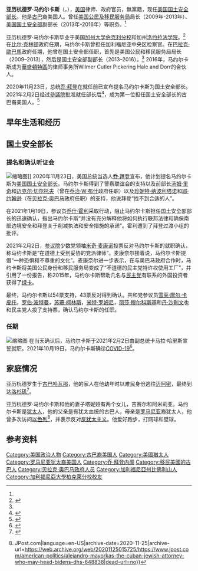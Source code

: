 {{Expand language|1=en}}
{{NoteTA|G1=PresidentsUS}}
{{Infobox officeholder
|name=亚历杭德罗·马约尔卡斯
|native_name_lang=
|native_name=Alejandro Mayorkas
|image= File:Secretary Mayorkas Official Photo.jpg
|caption=2021年的官方照片
|office=第7任[[美国国土安全部长|美国国土安全部长]]
|president=[[乔·拜登|乔·拜登]]
|deputy=
|term_start= 2021年2月2日
|term_end=
|predecessor=[[查德·沃尔夫|查德·沃尔夫]]（代理）
|successor=
|office1=第6任[[美国国土安全部|美国国土安全部]]副部长
|president1=[[贝拉克·奥巴马|贝拉克·奥巴马]]
|term_start1=2013年12月23日
|term_end1=2016年10月28日
|predecessor1={{link-en|简·霍尔·路特|Jane Holl Lute}}
|successor1=Elaine Duke
|office2=[[美国公民及移民服务局|美国公民及移民服务局]]局长
|president2=[[贝拉克·奥巴马|贝拉克·奥巴马]]
|term_start2=2009年8月12日
|term_end2=2013年12月23日
|predecessor2=Jonathan Scharfen（代理）
|successor2=Lori Scialabba （代理）
|office3=加利福尼亚州中央区检察官
|president3=
|term_start3=1998年12月21日
|term_end3=2001年4月28日
|predecessor3=Nora Manella
|successor3=杨黄金玉
|birth_place={{古巴}}[[哈瓦那|哈瓦那]]
|birth_date={{birth date and age|1959|11|24}}
|nationality= {{USA}}
|party={{nonp}}
|education=[[加利福尼亚大学伯克利分校|加利福尼亚大学伯克利分校]] （[[Bachelor_of_Arts|BA]]）<br/>[[洛约拉法学院|洛约拉法学院]]（[[法律博士|JD]]）
}}

'''亚历杭德罗·马约尔卡斯'''（{{lang-en|Alejandro Mayorkas}}，{{bd|1959年|11月24日||}}），[[美国|美国]]律师、政府官员，無黨籍，现任[[美国国土安全部长|美国国土安全部长]]。他是[[古巴|古巴]]裔美国人。曾任[[美国公民及移民服务局|美国公民及移民服务局]]局长（2009年-2013年）、[[美国国土安全部|美国国土安全部]]副部长（2013年-2016年）等职务。<ref name=":0" />

亚历杭德罗·马约尔卡斯毕业于美国[[加州大学伯克利分校|加州大学伯克利分校]]和加州[[洛约拉法学院|洛约拉法学院]]。<ref name=":0">{{cite web |title=Alejandro Mayorkas |url=https://www.dhs.gov/archive/alejandro-mayorkas |website=Department of Homeland Security |language=en |date=2016-06-27 |accessdate=2020-12-06 |archive-date=2020-12-12 |archive-url=https://web.archive.org/web/20201212093659/https://www.dhs.gov/archive/alejandro-mayorkas |dead-url=no }}</ref> 在[[比尔·克林顿|比尔·克林顿]]政府任期，马约尔卡斯曾担任加利福尼亚中央区检察官。在[[巴拉克·歐巴馬|巴拉克·歐巴馬]]政府任期，他曾在国土安全部任职，首先是美国公民和移民服务局局长（2009–2013），然后是国土安全部副部长（2013–2016）。<ref name=":0" /> 2016年，马约尔卡斯成为[[华盛顿哥伦比亚特区|華盛頓特區]]的律师事务所Wilmer Cutler Pickering Hale and Dorr的合伙人。

2020年11月23日，总统[[乔·拜登|乔·拜登]]在就任前已宣布提名马约尔卡斯为国土安全部长。2021年2月2日经过[[美国参议院|參議院]]批准就任部长后<ref>{{Cite web|title=Senate Confirms Alejandro Mayorkas, First Latino And Immigrant To Lead DHS|url=https://www.huffpost.com/entry/alejandro-mayorkas-confirmed-secretary-homeland-security_n_6019a932c5b6f41348c4a436|accessdate=2021-02-02|date=2021-02-02|last=Jones|first=Ja'han|work=HuffPost|language=en|archive-date=2021-02-15|archive-url=https://web.archive.org/web/20210215074106/https://www.huffpost.com/entry/alejandro-mayorkas-confirmed-secretary-homeland-security_n_6019a932c5b6f41348c4a436|dead-url=no}}</ref>，成为第一位担任国土安全部长的古巴裔美国人。<ref>{{Cite web|title=Biden picks Alejandro Mayorkas for Homeland Security secretary|url=https://www.latimes.com/politics/story/2020-11-23/joe-biden-transition-alejandro-mayorkas-homeland-security-secretary|accessdate=2020-12-06|author=MOLLY O'TOOLE|date=2020-11-23|last=|format=|work=Los Angeles Times|publisher=|language=en-US|dead-url=no|archive-date=2020-12-14|archive-url=https://web.archive.org/web/20201214081105/https://www.latimes.com/politics/story/2020-11-23/joe-biden-transition-alejandro-mayorkas-homeland-security-secretary}}</ref>

==早年生活和经历==
==国土安全部长==
===提名和确认听证会===
[[File:Alejandro_Mayorkas_sworn_in_as_Secretary_of_Homeland_Security.jpg|缩略图]]]]
2020年11月23日，美国总统当选人[[喬·拜登|乔·拜登]]宣布，他计划提名马约尔卡斯为[[美国国土安全部长|美国国土安全部长]]。马约尔卡斯得到了警察联谊会的支持以及前部长[[汤姆·里奇|汤姆·里奇]]和[[迈克尔·切尔托夫|迈克尔·切尔托夫]]（曾在[[乔治·沃克·布什|乔治·W·布什]]政府任职）以及[[珍妮特·納波利塔諾|珍妮特·纳波利塔诺]]和[[耶·约翰逊|耶·约翰逊]]（在[[贝拉克·奥巴马|贝拉克·奥巴马]]政府任职）的支持，他说拜登“找不到合适的人”。

在2021年1月19日，参议员[[乔希·霍利|乔什·霍利]]采取行动，阻止马约尔卡斯担任国土安全部部长的迅速确认，指出马约尔卡斯“并没有充分解释他将如何执行联邦法律和确保南部边境安全和拜登关于削减执法和安全措施的承诺”。霍利遭到了拜登过渡小组的批评。

2021年2月2日，[[美国参议院|参议院]]少数党领袖[[米奇·麥康諾|米奇·麦康诺]]投票反对马约尔卡斯的就职确认，称马约卡斯是“在道德上受到妥协的党派律师”。麦康奈尔接着说，马约尔卡斯提倡“一种恐惧和不尊重的文化”。麦康奈尔进一步表示，在与奥巴马政府合作时，马约卡斯将美国公民身份和移民服务局变成了“不道德的民主党特许权使用工厂”，并引用了一份报告，称2015年，马约尔卡斯帮助几名与[[民主党_(美国)|民主党]]有联系的外国投资者获得了[[美国永久居民|绿卡]]。

最终，马约尔卡斯以54票支持，43票反对得到确认。共和党参议员[[雪萊·摩爾·卡皮托|雪莱·摩尔·卡皮托]]，[[罗伯·波特曼|罗伯·波特曼]]，[[苏珊·柯林斯|苏珊·柯林斯]]，[[米特·羅姆尼|米特·罗姆尼]]，[[麗莎·穆爾科斯基|丽莎·穆尔科斯基]]和[[丹·沙利文_(美國政治人物)|丹·沙利文]]也和民主党人投了支持票，确认马约尔卡斯的任职。

===任期===
[[File:DHS_Secretary_Alejandro_Mayorkas_Arrival_Ceremony_(50914842642).jpg|缩略图]]
在当天确认后，马约尔卡斯于2021年2月2日由副总统卡马拉·哈里斯宣誓就职。2021年10月19日，马约尔卡斯确诊[[COVID-19|COVID-19]]<ref>{{cite news |title=美国国土安全部长确诊冠病 |url=https://www.zaobao.com/realtime/world/story20211020-1205081}}</ref>。

==家庭情况==
亚历杭德罗生于[[古巴|古巴]][[哈瓦那|哈瓦那]]，他的家人在他幼年时以难民身份逃往[[迈阿密|迈阿密]]，最终到达[[洛杉矶|洛杉矶]]<ref>{{Cite web|title=Alejandro Mayorkas, Biden's Pick For DHS Head, Would Be 1st Latino In Post|url=https://www.npr.org/sections/biden-transition-updates/2020/11/23/938027626/alejandro-mayorkas-bidens-pick-for-dhs-head-would-be-first-latino-in-post|accessdate=2020-12-06|work=NPR.org|language=en|dead-url=no|archive-date=2020-12-13|archive-url=https://web.archive.org/web/20201213224452/https://www.npr.org/sections/biden-transition-updates/2020/11/23/938027626/alejandro-mayorkas-bidens-pick-for-dhs-head-would-be-first-latino-in-post}}</ref>。

亚历杭德罗·马约尔卡斯和他的妻子塔妮娅有两个女儿，吉赛尔和阿米莉亚。马约尔卡斯是[[犹太人|犹太人]]，他的父亲是有犹太血统的古巴人，母亲是[[罗马尼亚|罗马尼亚]]裔犹太人，他曾多次访问[[以色列|以色列]]<ref>{{Cite web|title=Alejandro Mayorkas, the Cuban-Jewish attorney who may head Biden's DHS|url=https://www.jpost.com/american-politics/alejandro-mayorkas-the-cuban-jewish-attorney-who-may-head-bidens-dhs-648838|accessdate=2020-12-06|work=The Jerusalem Post {{!}} JPost.com|language=en-US|archive-date=2020-11-25|archive-url=https://web.archive.org/web/20201125015725/https://www.jpost.com/american-politics/alejandro-mayorkas-the-cuban-jewish-attorney-who-may-head-bidens-dhs-648838|dead-url=no}}</ref>，并表示反对[[反犹太主义|反犹太主义]]。他爱好跑步，打网球和壁球。

==参考资料==
{{reflist}}

{{拜登内阁}}

{{DEFAULTSORT:Mayorkas, Alejandro}}
[[Category:美国政治人物|Category:美国政治人物]]
[[Category:古巴裔美国人|Category:古巴裔美国人]]
[[Category:美國猶太人|Category:美國猶太人]]
[[Category:罗马尼亚犹太裔美国人|Category:罗马尼亚犹太裔美国人]]
[[Category:乔·拜登内阁|Category:乔·拜登内阁]]
[[Category:移民美國的古巴人|Category:移民美國的古巴人]]
[[Category:贝拉克·奥巴马政府人员|Category:贝拉克·奥巴马政府人员]]
[[Category:加利福尼亞州比佛利山人|Category:加利福尼亞州比佛利山人]]
[[Category:加利福尼亞大學柏克萊分校校友|Category:加利福尼亞大學柏克萊分校校友]]